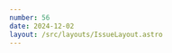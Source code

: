 ```yaml
---
number: 56
date: 2024-12-02
layout: /src/layouts/IssueLayout.astro
---
```



<Title title={`Issue ${frontmatter.number}`} date={frontmatter.date} />

<NewsletterSponsorSlot
  title="Codemagic makes Apple M2 machines available, even on the free tier!"
  url={`codemagic.io/start/?utm_campaign%3DiOS%20CI%20Newsletter%26utm_medium%3Dweb%26utm_source%3DiOS%20CI%20Newsletter%20Issue%20${frontmatter.number}%26utm_content%3D2024-12-02`}
  description="Codemagic is the first CI/CD to make Apple M2 machines available to everyone (including the free tier!). This is a free upgrade from M1 machines with no price change."
  image="https://d2thv89fb05cma.cloudfront.net/ioscinewsletter/images/codemagic-star.png"
/>

**🚀 The perfect developer tools bundle 🚀**

If you have been following my content for a while, you will know that I am passionate about helping mobile developers and teams **improve their developer experience**.

In fact, that is one of the main reasons why I took an interest in the **tooling** and **automation** side of mobile development very early on in my career and a big part of why I started this newsletter.

During my career, I have seen first hand the impact that investing in either developing or purchasing developer tools can have on the **pace** and **quality** of the software you deliver to your users.

For this reason, I have always wanted to make an app that helps developers in the same way other developer tools help me in my day to day.

And so I did! Earlier this year, [Hidde](https://bsky.app/profile/hiddevdploeg.bsky.social) and I decided to join forces and embark on a mission to craft the best possible developer experiences in one of the hardest yet most important parts of the app development process: **shipping your apps**. We created a native **macOS client for App Store Connect** called [Helm](https://bsky.app/profile/helm-app.bsky.social) that has since helped over 5,000 developers ship their apps faster and better!

Today, I am thrilled to announce that we have partnered with [Antoine van der Lee](https://x.com/twannl) to offer you **contingent pricing** for [Helm](https://bsky.app/profile/helm-app.bsky.social) and [RocketSim](https://x.com/rocketsim_app). If you would like to learn more about how contingent pricing works and find out more about how **you can subscribe to both apps in the cheapest way possible**, check out [this article on Antoine's blog](https://www.avanderlee.com/optimization/contingent-pricing-for-in-app-subscriptions/).

<Providers />

## [📦 Ready-to-run Swift Package to bump your version and build number on CI/CD](https://d2thv89fb05cma.cloudfront.net/ioscinewsletter/code/CIHelper.zip)

Kicking off a brand new kind of **email-only** content for the newsletter this week. Along with great content in every issue, I am going to also share **ready-to-use code** that you bring directly into your **CI/CD workflows**.

To kick things off, download the code for a tool I built last week that:

- Sets the version number of all your app targets based on the name of the current branch.
- Bumps the build number for all your app targets to be higher than the latest build number on TestFlight.
- Commits and pushes the changes to the release branch.

Best thing? It's built entirely in Swift! 🎉

## [✂️ A practical example on how to cut your app's size in half](https://ericsspace.com/articles/how-to-reduce-tpbank-appsize-by-half/)

Have you ever wondered **why an app takes so much space on your phone**? Or are you working an app and want to find a way to optimize its final bundle size?

That's exactly what Tuan Hoang has done. He has taken an app he uses every day and, through some research, has **found a way of cutting its size by half**! Thankfully for us, he has documented the process in this must-read article.

## [🚀 How to generate authentication tokens for the App Store Connect API using Swift](https://bootstragram.com/blog/jwt-tokens-app-store-connect-api-swift/)

The App Store Connect API requires authentication for its endpoints. Unlike other APIs, where you can simply generate and copy-paste an API key, authenticating with this API involves a more complex process. In this article, [Mickaël Floc'hlay](https://www.linkedin.com/in/mickaelflochlay/) provides an excellent guide to generating authentication tokens using Swift.

Alternatively, if you don't want to roll your own solution to communicate with the App Store Connect API, I would recommend you check out [Antoine van der Lee](https://x.com/twannl)'s [appstoreconnect-swift-sdk](https://github.com/AvdLee/appstoreconnect-swift-sdk) Swift Package, which provides an **authenticated networking client** and **type-safe endpoints generated from the API's OpenAPI spec**. It powers all of Helm's communication with the App Store Connect API and we love it so much that we now help maintain it too!

## [🕵️‍♂️ Automate memory leak discovery using GitHub Actions](https://www.amanjeet.me/discovering-ios-memory-leaks-part-three/)

Memory leaks are the cause of many mobile app issues in production such as crashes and diagnosing and fixing them can be incredibly hard.

Making sure that those memory leaks that you have put a lot of effort into fixing don't re-appear is incredibly important and, in this article, [Amanjeet Singh Gurtatta](https://x.com/droid_singh) shows you how you can **automatically audit your app for memory leaks using CI/CD**.

## [🚀 Use Bitrise on Amazon Web Services](https://bitrise.io/blog/post/bitrise-on-aws-benefits-of-using-a-cloud-native-mobile-ci-cd-solution)

[Bitrise](https://x.com/bitrise) have recently announced that they have now added support to use your own **Amazon Web Services** nodes such as **EC2** instances as the underlying infrastructure for [Bitrise](http://x.com/bitrise)'s CI/CD service and use [Bitrise](http://x.com/bitrise) to manage them.

[Balázs Ilsinszki](https://x.com/ilsinszkibal) tells you all about it in this post on [Bitrise](http://x.com/bitrise)'s blog.
